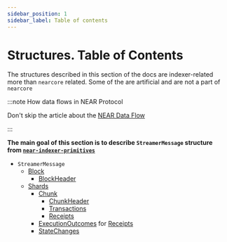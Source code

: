 ```yaml
---
sidebar_position: 1
sidebar_label: Table of contents
---
```


# Structures. Table of Contents

The structures described in this section of the docs are indexer-related more than `nearcore` related. Some of the are artificial and are not a part of `nearcore`

:::note How data flows in NEAR Protocol

Don't skip the article about the [NEAR Data Flow](../flow/near-data-flow.mdx)

:::

**The main goal of this section is to describe `StreamerMessage` structure from [`near-indexer-primitives`](https://crates.io/crates/near-indexer-primitives)**

- `StreamerMessage`
  - [Block](./block.mdx)
    - [BlockHeader](./block.mdx#blockheaderview)
  - [Shards](./shard.mdx)
    - [Chunk](./chunk.mdx)
      - [ChunkHeader](./chunk.mdx#chunkheaderview)
      - [Transactions](./transaction.mdx)
      - [Receipts](./receipt.mdx)
    - [ExecutionOutcomes](./execution_outcome.mdx) for [Receipts](./receipt.mdx)
    - [StateChanges](./state_change.mdx)

